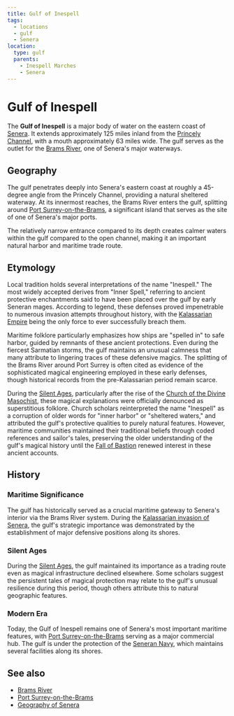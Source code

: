```yaml
---
title: Gulf of Inespell
tags:
  - locations
  - gulf
  - Senera
location:
  type: gulf
  parents:
    - Inespell Marches
    - Senera
---
```


# Gulf of Inespell

The **Gulf of Inespell** is a major body of water on the eastern coast of
[Senera](/locations/senera). It extends approximately 125 miles inland from the
[Princely Channel](/locations/princely-channel), with a mouth approximately 63 miles
wide. The gulf serves as the outlet for the [Brams River](/locations/brams-river),
one of Senera's major waterways.

## Geography

The gulf penetrates deeply into Senera's eastern coast at roughly a 45-degree
angle from the Princely Channel, providing a natural sheltered waterway. At its
innermost reaches, the Brams River enters the gulf, splitting around
[Port Surrey-on-the-Brams](/locations/port-surrey-on-the-brams), a significant island
that serves as the site of one of Senera's major ports.

The relatively narrow entrance compared to its depth creates calmer waters
within the gulf compared to the open channel, making it an important natural
harbor and maritime trade route.

## Etymology

Local tradition holds several interpretations of the name "Inespell." The most
widely accepted derives from "Inner Spell," referring to ancient protective
enchantments said to have been placed over the gulf by early Seneran mages.
According to legend, these defenses proved impenetrable to numerous invasion
attempts throughout history, with the
[Kalassarian Empire](/organizations/kalassarian-empire/) being the only force to
ever successfully breach them.

Maritime folklore particularly emphasizes how ships are "spelled in" to safe
harbor, guided by remnants of these ancient protections. Even during the
fiercest Sarmatian storms, the gulf maintains an unusual calmness that many
attribute to lingering traces of these defensive magics. The splitting of the
Brams River around Port Surrey is often cited as evidence of the sophisticated
magical engineering employed in these early defenses, though historical records
from the pre-Kalassarian period remain scarce.

During the [Silent Ages](/concepts/silent-ages/), particularly after the rise
of the
[Church of the Divine Masochist](/religions/divine-masochism/),
these magical explanations were officially denounced as superstitious folklore.
Church scholars reinterpreted the name "Inespell" as a corruption of older words
for "inner harbor" or "sheltered waters," and attributed the gulf's protective
qualities to purely natural features. However, maritime communities maintained
their traditional beliefs through coded references and sailor's tales,
preserving the older understanding of the gulf's magical history until the
[Fall of Bastion](/events/fall-of-bastion/) renewed interest in these
ancient accounts.

## History

### Maritime Significance

The gulf has historically served as a crucial maritime gateway to Senera's
interior via the Brams River system. During the
[Kalassarian invasion of Senera](/locations/senera#kalassarian-invasion), the gulf's
strategic importance was demonstrated by the establishment of major defensive
positions along its shores.

### Silent Ages

During the [Silent Ages](/concepts/silent-ages/), the gulf maintained its
importance as a trading route even as magical infrastructure declined elsewhere.
Some scholars suggest the persistent tales of magical protection may relate to
the gulf's unusual resilience during this period, though others attribute this
to natural geographic features.

### Modern Era

Today, the Gulf of Inespell remains one of Senera's most important maritime
features, with [Port Surrey-on-the-Brams](/locations/port-surrey-on-the-brams)
serving as a major commercial hub. The gulf is under the protection of the
[Seneran Navy](/organizations/seneran-military#navy), which maintains
several facilities along its shores.

## See also

* [Brams River](/locations/brams-river)
* [Port Surrey-on-the-Brams](/locations/port-surrey-on-the-brams)
* [Geography of Senera](/locations/senera#geography)
